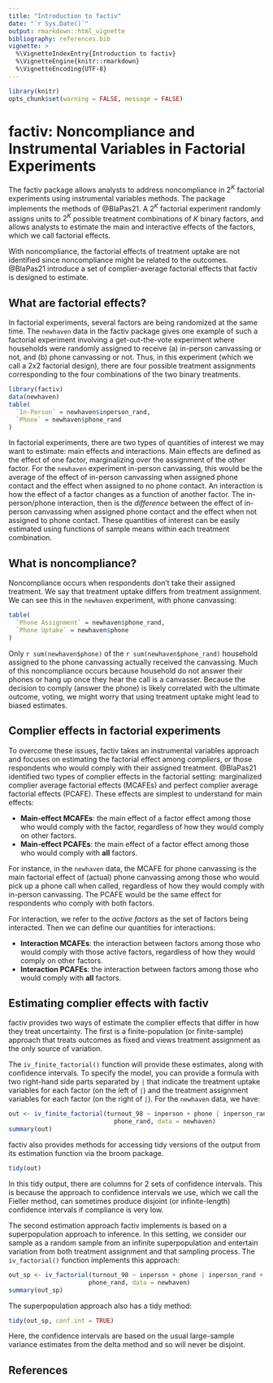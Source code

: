 ```yaml
---
title: "Introduction to factiv"
date: "`r Sys.Date()`"
output: rmarkdown::html_vignette
bibliography: references.bib
vignette: >
  %\VignetteIndexEntry{Introduction to factiv}
  %\VignetteEngine{knitr::rmarkdown}
  %\VignetteEncoding{UTF-8}
---
```


```r
library(knitr)
opts_chunk$set(warning = FALSE, message = FALSE)
```

# factiv: Noncompliance and Instrumental Variables in Factorial Experiments

The factiv package allows analysts to address noncompliance in $2^K$ factorial experiments using instrumental variables methods. The package implements the methods of @BlaPas21. A $2^K$ factorial experiment randomly assigns units to $2^K$ possible treatment combinations of $K$ binary factors, and allows analysts to estimate the main and interactive effects of the factors, which we call factorial effects. 

With noncompliance, the factorial effects of treatment uptake are not identified since noncompliance might be related to the outcomes. @BlaPas21 introduce a set of complier-average factorial effects that factiv is designed to estimate. 

## What are factorial effects?

In factorial experiments, several factors are being randomized at the same time. The `newhaven` data in the factiv package gives one example of such a factorial experiment involving a get-out-the-vote experiment where households were randomly assigned to receive (a) in-person canvassing or not, and (b) phone canvassing or not. Thus, in this experiment (which we call a 2x2 factorial design), there are four possible treatment assignments corresponding to the four combinations of the two binary treatments.

```r
library(factiv)
data(newhaven)
table(
  `In-Person` = newhaven$inperson_rand,
  `Phone` = newhaven$phone_rand
)
```

In factorial experiments, there are two types of quantities of interest we may want to estimate: main effects and interactions. Main effects are defined as the effect of one factor, marginalizing over the assignment of the other factor. For the `newhaven` experiment in-person canvassing, this would be the average of the effect of in-person canvassing when assigned phone contact and the effect when assigned to no phone contact. An interaction is how the effect of a factor changes as a function of another factor. The in-person/phone interaction, then is the *difference* between the effect of in-person canvassing when assigned phone contact and the effect when not assigned to phone contact. These quantities of interest can be easily estimated using functions of sample means within each treatment combination. 

## What is noncompliance?

Noncompliance occurs when respondents don't take their assigned treatment. We say that treatment uptake differs from treatment assignment. We can see this in the `newhaven` experiment, with phone canvassing:

```r
table(
  `Phone Assignment` = newhaven$phone_rand,
  `Phone Uptake` = newhaven$phone
)
```

Only `r sum(newhaven$phone)` of the `r sum(newhaven$phone_rand)` household assigned to the phone canvassing actually received the canvassing. Much of this noncompliance occurs because household do not answer their phones or hang up once they hear the call is a canvasser. Because the decision to comply (answer the phone) is likely correlated with the ultimate outcome, voting, we might worry that using treatment uptake might lead to biased estimates. 

## Complier effects in factorial experiments

To overcome these issues, factiv takes an instrumental variables approach and focuses on estimating the factorial effect among *compliers*, or those respondents who would comply with their assigned treatment. @BlaPas21 identified two types of complier effects in the factorial setting: marginalized complier average factorial effects (MCAFEs) and perfect complier average factorial effects (PCAFE). These effects are simplest to understand for main effects:

- **Main-effect MCAFEs**: the main effect of a factor effect among those who would comply with the factor, regardless of how they would comply on other factors. 
- **Main-effect PCAFEs**: the main effect of a factor effect among those who would comply with **all** factors.

For instance, in the `newhaven` data, the MCAFE for phone canvassing is the main factorial effect of (actual) phone canvassing among those who would pick up a phone call when called, regardless of how they would comply with in-person canvassing. The PCAFE would be the same effect for respondents who comply with both factors. 

For interaction, we refer to the *active factors* as the set of factors being interacted. Then we can define our quantities for interactions:

- **Interaction MCAFEs**: the interaction between factors among those who would comply with those active factors, regardless of how they would comply on other factors. 
- **Interaction PCAFEs**: the interaction between factors among those who would comply with **all** factors.

## Estimating complier effects with factiv

factiv provides two ways of estimate the complier effects that differ in how they treat uncertainty. The first is a finite-population (or finite-sample) approach that treats outcomes as fixed and views treatment assignment as the only source of variation. 

The `iv_finite_factorial()` function will provide these estimates, along with confidence intervals. To specify the model, you can provide a formula with two right-hand side parts separated by `|` that indicate the treatment uptake variables for each factor (on the left of `|`) and the treatment assignment variables for each factor (on the right of `|`). For the `newhaven` data, we have:

```r
out <- iv_finite_factorial(turnout_98 ~ inperson + phone | inperson_rand +
                             phone_rand, data = newhaven)
summary(out)
```

factiv also provides methods for accessing tidy versions of the output from its estimation function via the broom package. 

```r
tidy(out)
```

In this tidy output, there are columns for 2 sets of confidence intervals. This is because the approach to confidence intervals we use, which we call the Fieller method, can sometimes produce disjoint (or infinite-length) confidence intervals if compliance is very low. 

The second estimation approach factiv implements is based on a superpopulation approach to inference. In this setting, we consider our sample as a random sample from an infinite superpopulation and entertain variation from both treatment assignment and that sampling process. The `iv_factorial()` function implements this approach:

```r
out_sp <- iv_factorial(turnout_98 ~ inperson + phone | inperson_rand +
                      phone_rand, data = newhaven)
summary(out_sp)
```

The superpopulation approach also has a tidy method:

```r
tidy(out_sp, conf.int = TRUE)
```

Here, the confidence intervals are based on the usual large-sample variance estimates from the delta method and so will never be disjoint. 



## References
